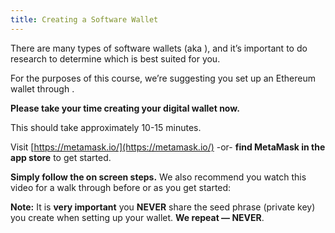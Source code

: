 ```yaml
---
title: Creating a Software Wallet
---
```


There are many types of software wallets (aka <Nutshell glossaryEntry="content/glossary/hot_wallet.mdx" children="Hot Wallets" /> ), and it’s important to do research to determine which is best suited for you.

For the purposes of this course, we’re suggesting you set up an Ethereum wallet through <Nutshell glossaryEntry="content/glossary/metamask.mdx" children="MetaMask" />.&#x20;

**Please take your time creating your digital wallet now.**

This should take approximately 10-15 minutes.

Visit [https://metamask.io/](https://metamask.io/) -or- **find MetaMask in the app store** to get started.&#x20;

**Simply follow the on screen steps.** We also recommend you watch this video for a walk through before or as you get started:

<YouTube youTubeId="Af_lQ1zUnoM" />

**Note:** It is **very important** you **NEVER** share the seed phrase (private key) you create when setting up your wallet. **We repeat — NEVER**.
